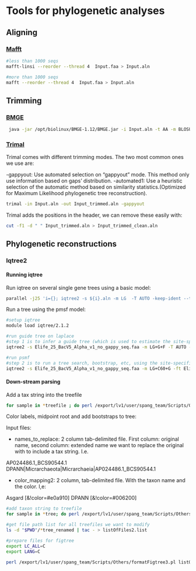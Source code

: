 # Tools for phylogenetic analyses

## Aligning

### [Mafft](https://mafft.cbrc.jp/alignment/software/)

```bash
#less than 1000 seqs
mafft-linsi --reorder --thread 4  Input.faa > Input.aln

#more than 1000 seqs
mafft --reorder --thread 4  Input.faa > Input.aln
```

## Trimming

### [BMGE](https://pubmed.ncbi.nlm.nih.gov/20626897/)

```bash
 java -jar /opt/biolinux/BMGE-1.12/BMGE.jar -i Input.aln -t AA -m BLOSUM30 -h 0.55 -of Input_trimmed.aln
```

### [Trimal](https://vicfero.github.io/trimal/)

Trimal comes with different trimming modes. The two most common ones we use are:

-gappyout: Use automated selection on "gappyout" mode. This method only use information based on gaps' distribution.
-automated1: Use a heuristic selection of the automatic method based on similarity statistics.(Optimized for Maximum Likelihood phylogenetic tree reconstruction).

```bash
trimal -in Input.aln -out Input_trimmed.aln -gappyout
```

Trimal adds the positions in the header, we can remove these easily with:

```bash
cut -f1 -d " " Input_trimmed.aln > Input_trimmed_clean.aln
```


## Phylogenetic reconstructions

### Iqtree2

#### Running iqtree

Run iqtree on several single gene trees using a basic model:

```bash
parallel -j25 'i={}; iqtree2 -s ${i}.aln -m LG  -T AUTO -keep-ident --threads-max 4 -bb 1000 -bnni' ::: `cat $elife_markers`
```

Run a tree using the pmsf model:

```bash
#setup iqtree
module load iqtree/2.1.2

#run guide tree on laplace
#step 1 is to infer a guide tree (which is used to estimate the site-specific compositions):
iqtree2 -s Elife_25_BacV5_Alpha_v1_no_gappy_seq.faa -m LG+G+F -T AUTO --threads-max 40 --prefix Elife_25_BacV5_Alpha_v1_LGGFguide.tree

#run psmf
#step 2 is to run a tree search, bootstrap, etc, using the site-specific compositions estimated from the guide tree. This command first estimates the site-specific compositions (producing a .sitefreq file) and then runs the tree inference:
iqtree2 -s Elife_25_BacV5_Alpha_v1_no_gappy_seq.faa -m LG+C60+G -ft Elife_25_BacV5_Alpha_v1_LGGFguide.tree.treefile -T AUTO --threads-max 80 -bb 1000 -alrt 1000 --prefix Elife_25_BacV5_Alpha_v1_LGC60G_PMSF
```

#### Down-stream parsing

Add a tax string into the treefile

```bash
for sample in *treefile ; do perl /export/lv1/user/spang_team/Scripts/Others/Replace_tree_names.pl names_to_replace ${sample} > ${sample}_renamed; done
```

Color labels, midpoint root and add bootstraps to tree:

Input files:

- names_to_replace: 2 column tab-delimited file. First column: original name, second column: extended name we want to replace the original with to include a tax string. I.e.

AP024486.1_BCS90544.1	DPANN|Micrarchaeota|Micrarchaeia|AP024486.1_BCS90544.1

- color_mapping2: 2 column, tab-delimited file. With the taxon name and the color. I,e:

Asgard	[&!color=#e0a910]
DPANN	[&!color=#006200]

```bash
#add taxon string to treefile
for sample in *tree; do perl /export/lv1/user/spang_team/Scripts/Others/Replace_tree_names.pl names_to_replace ${sample} > ${sample}_renamed; done

#get file path list for all treefiles we want to modify
ls -d "$PWD"/*tree_renamed | tac - > listOfFiles2.list

#prepare files for figtree
export LC_ALL=C
export LANG=C

perl /export/lv1/user/spang_team/Scripts/Others/formatFigtree3.pl listOfFiles2.list -C color_mapping2
```